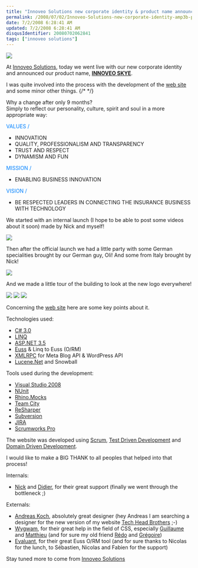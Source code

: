 ```yaml
---
title: "Innoveo Solutions new corporate identity & product name announced"
permalink: /2008/07/02/Innoveo-Solutions-new-corporate-identity-amp3b-product-name-announced/
date: 7/2/2008 6:28:41 AM
updated: 7/2/2008 6:28:41 AM
disqusIdentifier: 20080702062841
tags: ["innoveo solutions"]
---
```

![](http://farm4.static.flickr.com/3039/2629237282_b1bae653e6_o.jpg)

At [Innoveo Solutions](http://www.innoveo.com/), today we went live with our new corporate identity and announced our product name, [**INNOVEO SKYE**](http://www.innoveo.com/Products.aspx).

I was quite involved into the process with the development of the [web site](http://www.innoveo.com/) and some minor other things.
{/* <!-- more --> */}

Why a change after only 9 months?      
Simply to reflect our personality, culture, spirit and soul in a more appropriate way:

<font color="#0080ff">VALUES /</font> 

*   INNOVATION 
*   QUALITY, PROFESSIONALISM AND TRANSPARENCY 
*   TRUST AND RESPECT 
*   DYNAMISM AND FUN   

<font color="#0080ff">MISSION /</font>

*   ENABLING BUSINESS INNOVATION   

<font color="#0080ff">VISION /</font>

*   BE RESPECTED LEADERS IN CONNECTING THE INSURANCE BUSINESS WITH TECHNOLOGY   

We started with an internal launch (I hope to be able to post some videos about it soon) made by Nick and myself!

![](http://farm4.static.flickr.com/3001/2629324718_d3c943808c.jpg) 

Then after the official launch we had a little party with some German specialities brought by our German guy, Oli! And some from Italy brought by Nick!

![](http://farm4.static.flickr.com/3147/2629269194_6b3a345fb4.jpg) 

And we made a little tour of the building to look at the new logo everywhere!

![](http://farm4.static.flickr.com/3275/2629277982_9b22cd68cb.jpg) ![](http://farm4.static.flickr.com/3131/2629297264_6b8fe0eb84_m.jpg) ![](http://farm4.static.flickr.com/3151/2629304860_f1bf68dd7f_m.jpg) 

Concerning the [web site](http://www.innoveo.com/) here are some key points about it.

Technologies used:

*   [C# 3.0](http://msdn.microsoft.com/en-us/library/bb308966.aspx) 
*   [LINQ](http://msdn.microsoft.com/en-us/netframework/aa904594.aspx)  
*   [ASP.NET 3.5](http://www.asp.net/) 
*   [Euss](http://euss.evaluant.com/) & Linq to Euss (O/RM) 
*   [XMLRPC](http://www.xmlrpc.com/) for Meta Blog API & WordPress API 
*   [Lucene.Net](http://incubator.apache.org/lucene.net/) and Snowball   

Tools used during the development:

*   [Visual Studio 2008](http://msdn.microsoft.com/en-us/vstudio/default.aspx) 
*   [NUnit](http://nunit.com/index.php) 
*   [Rhino.Mocks](http://www.ayende.com/projects/rhino-mocks.aspx)  
*   [Team City](http://www.jetbrains.com/teamcity) 
*   [ReSharper](http://www.jetbrains.com/resharper) 
*   [Subversion](http://subversion.tigris.org/) 
*   [JIRA](http://www.atlassian.com/software/jira/) 
*   [Scrumworks Pro](http://www.danube.com/scrumworks/pro)   

The website was developed using [Scrum](http://www.mountaingoatsoftware.com/scrum), [Test Driven Development](http://www.testdriven.com/modules/news/) and [Domain Driven Development](http://www.infoq.com/articles/ddd-in-practice).

I would like to make a BIG THANK to all peoples that helped into that process!

Internals:

*   [Nick](http://zonenick.blogspot.com/) and [Didier](http://www.didierbeck.com/weblog.php), for their great support (finally we went through the bottleneck ;)  

Externals:

*   [Andreas Koch](https://www.xing.com/profile/Andreas_Koch2), absolutely great designer (hey Andreas I am searching a designer for the new version of my website [Tech Head Brothers](http://www.techheadbrothers.com/) ;-)
*   [Wygwam](http://www.wygwam.com/), for their great help in the field of CSS, especially [Guillaume](http://blogs.codes-sources.com/guillaume/) and [Matthieu](http://www.wygwam.com/Equipe/Matthieu_Hodin.aspx) (and for sure my old friend [Rédo](http://blogs.codes-sources.com/redo) and [Grégoire](http://www.wygwam.com/Equipe/Gregoire_Malvoisin.aspx))
*   [Evaluant](http://www.evaluant.com/web/en/DesktopDefault.aspx), for their great Euss O/RM tool (and for sure thanks to Nicolas for the lunch, to Sébastien, Nicolas and Fabien for the support)  

Stay tuned more to come from [Innoveo Solutions](http://www.innoveo.com/)
